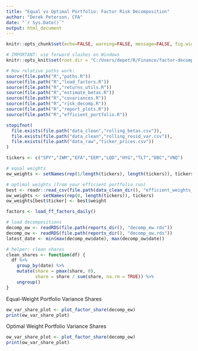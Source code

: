 ```yaml
---
title: "Equal vs Optimal Portfolio: Factor Risk Decomposition"
author: "Derek Peterson, CFA"
date: "`r Sys.Date()`"
output: html_document
---
```


```r
knitr::opts_chunk$set(echo=FALSE, warning=FALSE, message=FALSE, fig.width=10, fig.height=6, dpi = 300)

# IMPORTANT: use forward slashes on Windows
knitr::opts_knit$set(root.dir = "C:/Users/depet/R/Finance/factor-decomp")

# Now relative paths work:
source(file.path("R","paths.R"))
source(file.path("R","load_factors.R"))
source(file.path("R","returns_utils.R"))
source(file.path("R","estimate_betas.R"))
source(file.path("R","covariances.R"))
source(file.path("R","risk_decomp.R"))
source(file.path("R","report_plots.R"))
source(file.path("R","efficient_portfolio.R"))

stopifnot(
  file.exists(file.path("data_clean","rolling_betas.csv")),
  file.exists(file.path("data_clean","rolling_resid_var.csv")),
  file.exists(file.path("data_raw","ticker_prices.csv"))
)

tickers <- c("SPY","IWM","EFA","EEM","LQD","HYG","TLT","DBC","VNQ")

# equal weights
ew_weights <- setNames(rep(1/length(tickers), length(tickers)), tickers)

# optimal weights (from your efficient portfolio run)
best <- readr::read_csv(file.path(data_clean_dir(), "efficient_weights_random.csv"), show_col_types = FALSE)
ow_weights <- setNames(rep(0, length(tickers)), tickers)
ow_weights[best$ticker] <- best$weight

factors <- load_ff_factors_daily()

# load decompositions
decomp_ew <- readRDS(file.path(reports_dir(), "decomp_ew.rds"))
decomp_ow <- readRDS(file.path(reports_dir(), "decomp_ow.rds"))
latest_date <- min(max(decomp_ew$date), max(decomp_ow$date))

# helper: clean shares
clean_shares <- function(df) {
  df %>%
    group_by(date) %>%
    mutate(share = pmax(share, 0),
           share = share / sum(share, na.rm = TRUE)) %>%
    ungroup()
}
```
Equal-Weight Portfolio Variance Shares

```r
ew_var_share_plot <- plot_factor_share(decomp_ew)
print(ew_var_share_plot)
```

Optimal Weight Portfolio Variance Shares

```r
ow_var_share_plot <- plot_factor_share(decomp_ow)
print(ow_var_share_plot)
```

